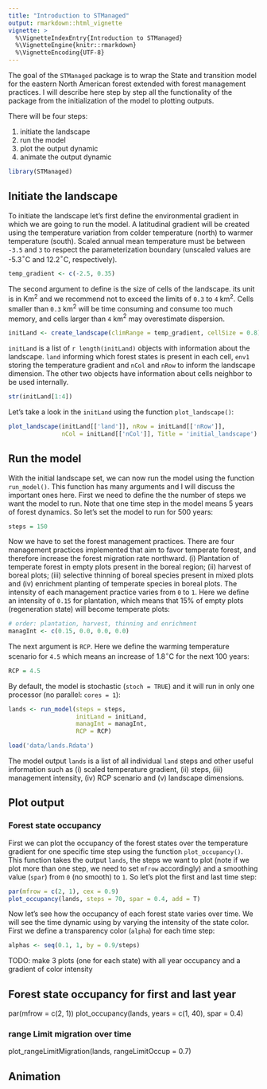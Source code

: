 ```yaml
---
title: "Introduction to STManaged"
output: rmarkdown::html_vignette
vignette: >
  %\VignetteIndexEntry{Introduction to STManaged}
  %\VignetteEngine{knitr::rmarkdown}
  %\VignetteEncoding{UTF-8}
---
```


The goal of the `STManaged` package is to wrap the State and transition model for the eastern North American forest extended with forest management practices.
I will describe here step by step all the functionality of the package from the initialization of the model to plotting outputs.

There will be four steps:

1. initiate the landscape
2. run the model
3. plot the output dynamic
4. animate the output dynamic

```r
library(STManaged)
```

## Initiate the landscape

To initiate the landscape let's first define the environmental gradient in which we are going to run the model. A latitudinal gradient will be created using the temperature variation from colder temperature (north) to warmer temperature (south). Scaled annual mean temperature must be between `-3.5` and `3` to respect the parameterization boundary (unscaled values are -5.3$^\circ$C and 12.2$^\circ$C, respectively).

```r
temp_gradient <- c(-2.5, 0.35)
```

The second argument to define is the size of cells of the landscape. its unit is in Km$^2$ and we recommend not to exceed the limits of `0.3` to `4` km$^2$. Cells smaller than `0.3` km$^2$ will be time consuming and consume too much memory, and cells larger than `4` km$^2$ may overestimate dispersion.

```r
initLand <- create_landscape(climRange = temp_gradient, cellSize = 0.8)
```

`initLand` is a list of `r length(initLand)` objects with information about the landscape. `land` informing which forest states is present in each cell, `env1` storing the temperature gradient and `nCol` and `nRow` to inform the landscape dimension. The other two objects have information about cells neighbor to be used internally.

```r
str(initLand[1:4])
```
Let's take a look in the `initLand` using the function `plot_landscape()`:

```r
plot_landscape(initLand[['land']], nRow = initLand[['nRow']],
               nCol = initLand[['nCol']], Title = 'initial_landscape')
```

## Run the model

With the initial landscape set, we can now run the model using the function `run_model()`. This function has many arguments and I will discuss the important ones here.
First we need to define the the number of steps we want the model to run. Note that one time step in the model means 5 years of forest dynamics. So let's set the model to run for 500 years:

```r
steps = 150
```

Now we have to set the forest management practices. There are four management practices implemented that aim to favor temperate forest, and therefore increase the forest migration rate northward. (i) Plantation of temperate forest in empty plots present in the boreal region; (ii) harvest of boreal plots; (iii) selective thinning of boreal species present in mixed plots and (iv) enrichment planting of temperate species in boreal plots. The intensity of each management practice varies from `0` to `1`. Here we define an intensity of `0.15` for plantation, which means that 15% of empty plots (regeneration state) will become temperate plots:

```r
# order: plantation, harvest, thinning and enrichment
managInt <- c(0.15, 0.0, 0.0, 0.0)
```

The next argument is `RCP`. Here we define the warming temperature scenario for `4.5` which means an increase of 1.8$^\circ$C for the next 100 years:

```r
RCP = 4.5
```

By default, the model is stochastic (`stoch = TRUE`) and it will run in only one processor (no parallel: `cores = 1`):

```r
lands <- run_model(steps = steps,
                   initLand = initLand,
                   managInt = managInt,
                   RCP = RCP)
```

```r
load('data/lands.Rdata')
```

The model output `lands` is a list of all individual `land` steps and other useful information such as (i) scaled temperature gradient, (ii) steps, (iii) management intensity, (iv) RCP scenario and (v) landscape dimensions.

## Plot output

### Forest state occupancy

First we can plot the occupancy of the forest states over the temperature gradient for one specific time step using the function `plot_occupancy()`. This function takes the output `lands`, the steps we want to plot (note if we plot more than one step, we need to set `mfrow` accordingly) and a smoothing value (`spar`) from `0` (no smooth) to `1`. So let's plot the first and last time step:

```r
par(mfrow = c(2, 1), cex = 0.9)
plot_occupancy(lands, steps = 70, spar = 0.4, add = T)
```

Now let's see how the occupancy of each forest state varies over time. We will see the time dynamic using by varying the intensity of the state color. First we define a transparency color (`alpha`) for each time step:

```r
alphas <- seq(0.1, 1, by = 0.9/steps)
```


TODO: make 3 plots (one for each state) with all year occupancy and a gradient of color intensity




## Forest state occupancy for first and last year
par(mfrow = c(2, 1))
plot_occupancy(lands, years = c(1, 40), spar = 0.4)

### range Limit migration over time
plot_rangeLimitMigration(lands, rangeLimitOccup = 0.7)

## Animation
